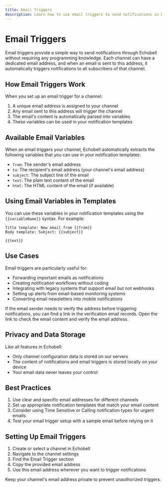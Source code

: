 ```yaml
---
title: Email Triggers
description: Learn how to use email triggers to send notifications in Echobell
---
```


# Email Triggers

Email triggers provide a simple way to send notifications through Echobell without requiring any programming knowledge. Each channel can have a dedicated email address, and when an email is sent to this address, it automatically triggers notifications to all subscribers of that channel.

## How Email Triggers Work

When you set up an email trigger for a channel:

1. A unique email address is assigned to your channel
2. Any email sent to this address will trigger the channel
3. The email's content is automatically parsed into variables
4. These variables can be used in your notification templates

## Available Email Variables

When an email triggers your channel, Echobell automatically extracts the following variables that you can use in your notification templates:

- `from`: The sender's email address
- `to`: The recipient's email address (your channel's email address)
- `subject`: The subject line of the email
- `text`: The plain text content of the email
- `html`: The HTML content of the email (if available)

## Using Email Variables in Templates

You can use these variables in your notification templates using the `{{variableName}}` syntax. For example:

```
Title template: New email from {{from}}
Body template: Subject: {{subject}}

{{text}}
```

## Use Cases

Email triggers are particularly useful for:

- Forwarding important emails as notifications
- Creating notification workflows without coding
- Integrating with legacy systems that support email but not webhooks
- Setting up alerts from email-based monitoring systems
- Converting email newsletters into mobile notifications

<Callout type="info">
  If the email sender needs to verify the address before triggering
  notifications, you can find a link in the verification email records. Open the
  link to check the email content and verify the email address.
</Callout>

## Privacy and Data Storage

Like all features in Echobell:

- Only channel configuration data is stored on our servers
- The content of notifications and email triggers is stored locally on your device
- Your email data never leaves your control

## Best Practices

1. Use clear and specific email addresses for different channels
2. Set up appropriate notification templates that match your email content
3. Consider using Time Sensitive or Calling notification types for urgent emails
4. Test your email trigger setup with a sample email before relying on it

## Setting Up Email Triggers

1. Create or select a channel in Echobell
2. Navigate to the channel settings
3. Find the Email Trigger section
4. Copy the provided email address
5. Use this email address wherever you want to trigger notifications

<Callout type="warn">
  Keep your channel's email address private to prevent unauthorized triggers.
</Callout>
